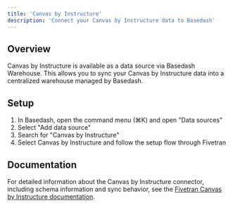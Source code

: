 ```yaml
---
title: 'Canvas by Instructure'
description: 'Connect your Canvas by Instructure data to Basedash'
---
```


## Overview

Canvas by Instructure is available as a data source via Basedash Warehouse. This allows you to sync your Canvas by Instructure data into a centralized warehouse managed by Basedash.

## Setup

1. In Basedash, open the command menu (⌘K) and open "Data sources"
2. Select "Add data source"
3. Search for "Canvas by Instructure"
4. Select Canvas by Instructure and follow the setup flow through Fivetran

## Documentation

For detailed information about the Canvas by Instructure connector, including schema information and sync behavior, see the [Fivetran Canvas by Instructure documentation](https://fivetran.com/docs/connectors/applications/canvas-by-instructure).
